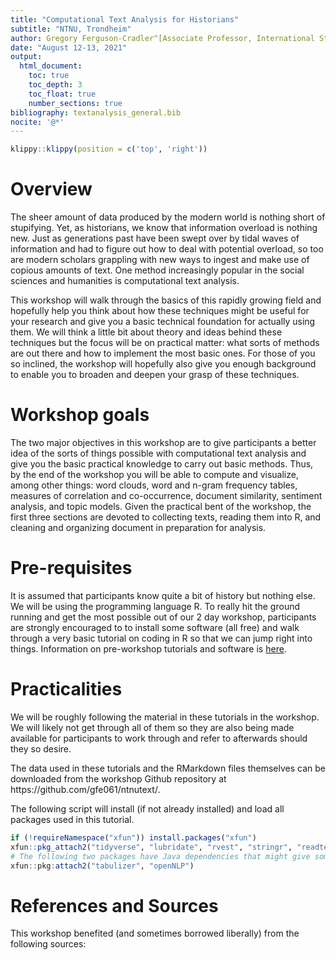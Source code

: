 ---
title: "Computational Text Analysis for Historians"
subtitle: "NTNU, Trondheim"
author: Gregory Ferguson-Cradler^[Associate Professor, International Studies with History, Høgskolen i Innlandet. gregory.fergusoncradler@inn.no]
date: "August 12-13, 2021"
output: 
  html_document:
    toc: true
    toc_depth: 3
    toc_float: true
    number_sections: true
bibliography: textanalysis_general.bib
nocite: '@*'
---

```{r klippy, echo=FALSE, include=TRUE}
klippy::klippy(position = c('top', 'right'))
```

# Overview

The sheer amount of data produced by the modern world is nothing short of stupifying. Yet, as historians, we know that information overload is nothing new. Just as generations past have been swept over by tidal waves of information and had to figure out how to deal with potential overload, so too are modern scholars grappling with new ways to ingest and make use of copious amounts of text. One method increasingly popular in the social sciences and humanities is computational text analysis. 

This workshop will walk through the basics of this rapidly growing field and hopefully help you think about how these techniques might be useful for your research and give you a basic technical foundation for actually using them. We will think a little bit about theory and ideas behind these techniques but the focus will be on practical matter: what sorts of methods are out there and how to implement the most basic ones. For those of you so inclined, the workshop will hopefully also give you enough background to enable you to broaden and deepen your grasp of these techniques.

# Workshop goals

The two major objectives in this workshop are to give participants a better idea of the sorts of things possible with computational text analysis and give you the basic practical knowledge to carry out basic methods. Thus, by the end of the workshop you will be able to compute and visualize, among other things: word clouds, word and n-gram frequency tables, measures of correlation and co-occurrence, document similarity, sentiment analysis, and topic models. Given the practical bent of the workshop, the first three sections are devoted to collecting texts, reading them into R, and cleaning and organizing document in preparation for analysis.

# Pre-requisites

It is assumed that participants know quite a bit of history but nothing else. We will be using the programming language R. To really hit the ground running and get the most possible out of our 2 day workshop, participants are strongly encouraged to to install some software (all free) and walk through a very basic tutorial on coding in R so that we can jump right into things. Information on pre-workshop tutorials and software is [here](TutorialInstructions.html).

# Practicalities

We will be roughly following the material in these tutorials in the workshop. We will likely not get through all of them so they are also being made available for participants to work through and refer to afterwards should they so desire.

The data used in these tutorials and the RMarkdown files themselves can be downloaded from the workshop Github repository at https://github.com/gfe061/ntnutext/. 

The following script will install (if not already installed) and load all packages used in this tutorial.

```{r, eval = FALSE}
if (!requireNamespace("xfun")) install.packages("xfun")
xfun::pkg_attach2("tidyverse", "lubridate", "rvest", "stringr", "readtext", "tesseract", "tidytext", "SnowballC", "wordcloud", "wordcloud2", "widyr", "quanteda", "quanteda.textstats", "wordVectors", "magrittr", "pdftools")
# The following two packages have Java dependencies that might give some (especially Windows) machines trouble. No worries if they don't load on your computer, I'll demonstrate running them on RStudio Cloud.
xfun::pkg:attach2("tabulizer", "openNLP")
```

# References and Sources

This workshop benefited (and sometimes borrowed liberally) from the following sources:
